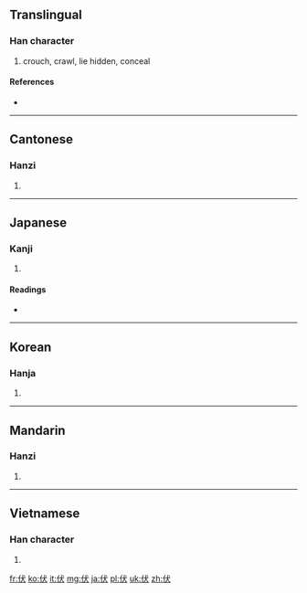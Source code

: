 ==Translingual==
{{stroke order|strokes=6}}
===Han character===
{{Han char|rn=9|rad=人|as=04|sn=6|four=2323<sub>4</sub>|canj=人戈大 (OIK)}}

# crouch, crawl, lie hidden, conceal

====References====
* {{Han ref|kx=0095.230|dkj=00438|dj=0202.070|hdz=10119.040|uh=4F0F|ud=20239|bh=A5F1|bd=42481}}

----

==Cantonese==

===Hanzi===
{{yue-hanzi|jyut=|y=fuk6}}

# {{defn|lang=yue|sort=人04}}

----

==Japanese==

===Kanji===
{{ja-kanji|grade=c|rs=人04}}

# {{defn|lang=ja|sort=人04}}

====Readings====
* {{ja-readings|on=[[ふく]] (fuku), [[ふう]] (fū), [[ぶく]] (buku)|kun=[[ふせる]] (fuseru), [[したがう]] (shitagau)}}

----

==Korean==

===Hanja===
{{ko-hanja|hangeul=[[복]], [[부]]|rv=bok, bu|mr=pok, pu}}

# {{defn|lang=ko|sort=人04}}

----

==Mandarin==

===Hanzi===
{{cmn-hanzi|pin=[[fú]] ([[fu2]]), [[shěn]] ([[shen3]])|wg=fu<sup>2</sup>, shen<sup>3</sup>}}

# {{defn|lang=cmn|sort=人04}}

----

==Vietnamese==

===Han character===
{{vi-hantu|phục|rs=人04}}

# {{defn|lang=vi|sort=人04}}

[[fr:伏]]
[[ko:伏]]
[[it:伏]]
[[mg:伏]]
[[ja:伏]]
[[pl:伏]]
[[uk:伏]]
[[zh:伏]]